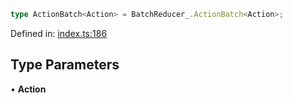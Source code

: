 ```ts
type ActionBatch<Action> = BatchReducer_.ActionBatch<Action>;
```

Defined in: [index.ts:186](https://github.com/o1-labs/o1js/blob/46b9772d07785397c4bd76a102bc9f6730d321bb/src/index.ts#L186)

## Type Parameters

• **Action**
